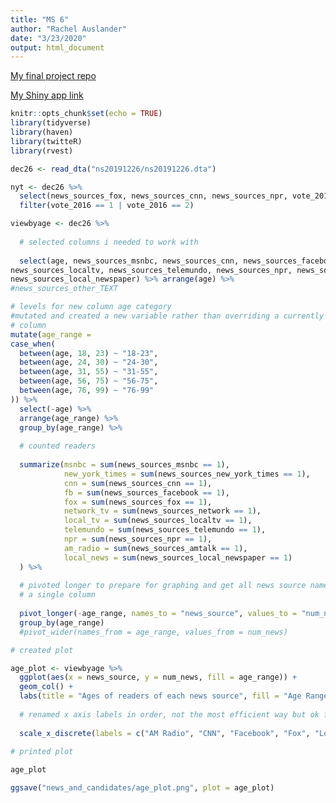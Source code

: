 ```yaml
---
title: "MS 6"
author: "Rachel Auslander"
date: "3/23/2020"
output: html_document
---
```


[My final project repo](https://github.com/rachelaus/final_project)

[My Shiny app link](https://rachel-auslander.shinyapps.io/news_and_candidates/)

```r
knitr::opts_chunk$set(echo = TRUE)
library(tidyverse)
library(haven)
library(twitteR)
library(rvest)
```

```r
dec26 <- read_dta("ns20191226/ns20191226.dta")
```

```r
nyt <- dec26 %>% 
  select(news_sources_fox, news_sources_cnn, news_sources_npr, vote_2016) %>% filter(news_sources_fox == 1) %>% 
  filter(vote_2016 == 1 | vote_2016 == 2)
```

```r
viewbyage <- dec26 %>%
  
  # selected columns i needed to work with
  
  select(age, news_sources_msnbc, news_sources_cnn, news_sources_facebook, news_sources_fox, news_sources_network, 
news_sources_localtv, news_sources_telemundo, news_sources_npr, news_sources_amtalk, news_sources_new_york_times, 
news_sources_local_newspaper) %>% arrange(age) %>% 
#news_sources_other_TEXT

# levels for new column age category
#mutated and created a new variable rather than overriding a currently existing
# column
mutate(age_range =
case_when(
  between(age, 18, 23) ~ "18-23",
  between(age, 24, 30) ~ "24-30",
  between(age, 31, 55) ~ "31-55",
  between(age, 56, 75) ~ "56-75",
  between(age, 76, 99) ~ "76-99"
)) %>%
  select(-age) %>%
  arrange(age_range) %>%
  group_by(age_range) %>%
  
  # counted readers
  
  summarize(msnbc = sum(news_sources_msnbc == 1), 
            new_york_times = sum(news_sources_new_york_times == 1),
            cnn = sum(news_sources_cnn == 1),
            fb = sum(news_sources_facebook == 1),
            fox = sum(news_sources_fox == 1),
            network_tv = sum(news_sources_network == 1),
            local_tv = sum(news_sources_localtv == 1), 
            telemundo = sum(news_sources_telemundo == 1), 
            npr = sum(news_sources_npr == 1), 
            am_radio = sum(news_sources_amtalk == 1), 
            local_news = sum(news_sources_local_newspaper == 1)
  ) %>%
  
  # pivoted longer to prepare for graphing and get all news source names in
  # a single column
  
  pivot_longer(-age_range, names_to = "news_source", values_to = "num_news")  %>%
  group_by(age_range)
  #pivot_wider(names_from = age_range, values_from = num_news)

# created plot

age_plot <- viewbyage %>%
  ggplot(aes(x = news_source, y = num_news, fill = age_range)) + 
  geom_col() + 
  labs(title = "Ages of readers of each news source", fill = "Age Range", x = "News Source", y = "Number of Readers/Viewers") + theme_classic() + theme(axis.text.x=element_text(angle=45,hjust=1)) +
  
  # renamed x axis labels in order, not the most efficient way but ok for now
  
  scale_x_discrete(labels = c("AM Radio", "CNN", "Facebook", "Fox", "Local News", "Local TV", "MSNBC", "Network TV", "New York Times", "NPR", "Telemundo"))
  
# printed plot

age_plot

```

```r
ggsave("news_and_candidates/age_plot.png", plot = age_plot)
```